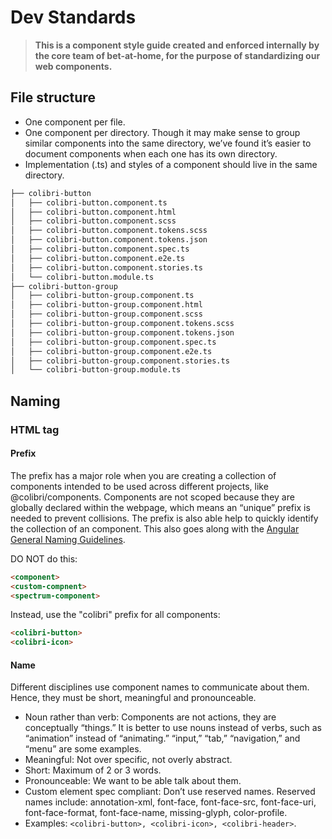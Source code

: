 
<Meta title="Guidelines/Dev Standards" />

# Dev Standards
> **This is a component style guide created and enforced internally by the core team of bet-at-home, for the purpose of standardizing our web components.**

## File structure

* One component per file.
* One component per directory. Though it may make sense to group similar components into the same directory, we’ve found it’s easier to document components when each one has its own directory.
* Implementation (.ts) and styles of a component should live in the same directory.

```bash
├── colibri-button
│   ├── colibri-button.component.ts
│   ├── colibri-button.component.html
│   ├── colibri-button.component.scss
│   ├── colibri-button.component.tokens.scss
│   ├── colibri-button.component.tokens.json
│   ├── colibri-button.component.spec.ts
│   ├── colibri-button.component.e2e.ts
│   ├── colibri-button.component.stories.ts
│   └── colibri-button.module.ts
├── colibri-button-group
│   ├── colibri-button-group.component.ts
│   ├── colibri-button-group.component.html
│   ├── colibri-button-group.component.scss
│   ├── colibri-button-group.component.tokens.scss
│   ├── colibri-button-group.component.tokens.json
│   ├── colibri-button-group.component.spec.ts
│   ├── colibri-button-group.component.e2e.ts
│   ├── colibri-button-group.component.stories.ts
│   └── colibri-button-group.module.ts
```
## Naming

### HTML tag

#### Prefix
The prefix has a major role when you are creating a collection of components intended to be used across different projects,
like @colibri/components. Components are not scoped because they are globally declared within the webpage,
which means an “unique” prefix is needed to prevent collisions. The prefix is also able help to quickly identify the collection
of an component. This also goes along with the [Angular General Naming Guidelines](https://angular.io/guide/styleguide#general-naming-guidelines).

DO NOT do this:

```html
<component>
<custom-compnent>
<spectrum-component>
```
Instead, use the "colibri" prefix for all components:
```html
<colibri-button>
<colibri-icon>
```

#### Name
Different disciplines use component names to communicate about them. Hence, they must be short, meaningful and pronounceable.

* Noun rather than verb: Components are not actions, they are conceptually “things.” It is better to use nouns instead of verbs, such as “animation” instead of “animating.” “input,” “tab,” “navigation,” and “menu” are some examples.
* Meaningful: Not over specific, not overly abstract.
* Short: Maximum of 2 or 3 words.
* Pronounceable: We want to be able talk about them.
* Custom element spec compliant: Don’t use reserved names. Reserved names include: annotation-xml, font-face, font-face-src, font-face-uri, font-face-format, font-face-name, missing-glyph, color-profile.
* Examples: `<colibri-button>, <colibri-icon>, <colibri-header>`.
